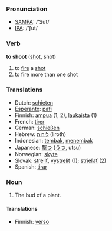 === Pronunciation ===
*[[w:SAMPA|SAMPA]]: /'Sut/
*[[w:IPA|IPA]]: /'ʃut/

=== Verb ===

'''to shoot''' ([[shot]], shot)

# to [[fire]] a [[shot]]
# to fire more than one shot

=== Translations ===
*Dutch: [[schieten]]
*[[Esperanto]]: [[pafi]]
*Finnish: [[ampua]] (1, 2), [[laukaista]] (1)
*French: [[tirer]]
*German: [[schießen]]
*Hebrew: [[לירות]] (liroth)
*Indonesian: [[tembak]], [[tembak|menembak]]
*Japanese: [[撃つ]] ([[うつ]], utsu)
*Norwegian: [[skyte]]
*Slovak: [[streliť]], [[vystreliť]] (1); [[strieľať]] (2)
*Spanish: [[tirar]]

=== Noun ===

# The bud of a plant.

====Translations====
*Finnish: [[verso]]